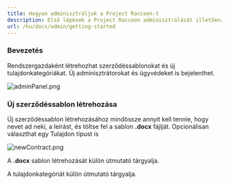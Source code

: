 ```yaml
---
title: Hogyan adminisztráljuk a Project Raccoon-t
description: Első lépések a Project Raccoon adminisztrálását illetően.
url: /hu/docs/admin/getting-started
---
```


### Bevezetés

Rendszergazdaként létrehozhat szerződéssablonokat és új tulajdonkategóriákat.
Új adminisztrátorokat és ügyvédeket is bejelenthet.

![adminPanel.png](/images/hu/admin/adminPanel.png)

### Új szerződéssablon létrehozása

Új szerződéssablon létrehozásához mindössze annyit kell tennie, hogy nevet ad neki, a
leírást, és töltse fel a sablon **.docx** fájlját.
Opcionálisan választhat egy Tulajdon típust is

![newContract.png](/images/hu/admin/newContract.png)

A **.docx** sablon létrehozását külön útmutató tárgyalja.

A tulajdonkategóriát külön útmutató tárgyalja.
